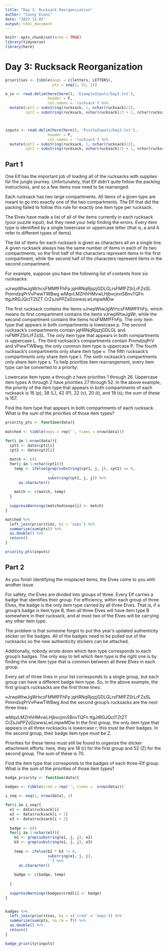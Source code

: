 ```yaml
---
title: "Day 3: Rucksack Reorganization"
author: "Casey Evans"
date: "2022-12-02"
output: html_document
---
```


```r
knitr::opts_chunk$set(echo = TRUE)
library(tidyverse)
library(here)
```

# Day 3: Rucksack Reorganization 

```r
priorities <- tibble(oops = c(letters, LETTERS),
                     pts = seq(1, 52, 1))

e_in <- read.delim(here(here(), 'ExampleInputs/Day3.txt'),
                   header = F,
                   col.names = 'rucksack') %>%
  mutate(cpt1 = substring(rucksack, 1, nchar(rucksack)/2),
         cpt2 = substring(rucksack, nchar(rucksack)/2 + 1, nchar(rucksack)))



inputs <- read.delim(here(here(), 'PuzzleInputs/Day3.txt'),
                   header = F,
                   col.names = 'rucksack') %>%
  mutate(cpt1 = substring(rucksack, 1, nchar(rucksack)/2),
         cpt2 = substring(rucksack, nchar(rucksack)/2 + 1, nchar(rucksack)))

```

## Part 1


One Elf has the important job of loading all of the rucksacks with supplies for the jungle journey. Unfortunately, that Elf didn't quite follow the packing instructions, and so a few items now need to be rearranged.

Each rucksack has two large compartments. All items of a given type are meant to go into exactly one of the two compartments. The Elf that did the packing failed to follow this rule for exactly one item type per rucksack.

The Elves have made a list of all of the items currently in each rucksack (your puzzle input), but they need your help finding the errors. Every item type is identified by a single lowercase or uppercase letter (that is, a and A refer to different types of items).

The list of items for each rucksack is given as characters all on a single line. A given rucksack always has the same number of items in each of its two compartments, so the first half of the characters represent items in the first compartment, while the second half of the characters represent items in the second compartment.

For example, suppose you have the following list of contents from six rucksacks:

vJrwpWtwJgWrhcsFMMfFFhFp
jqHRNqRjqzjGDLGLrsFMfFZSrLrFZsSL
PmmdzqPrVvPwwTWBwg
wMqvLMZHhHMvwLHjbvcjnnSBnvTQFn
ttgJtRGJQctTZtZT
CrZsJsPPZsGzwwsLwLmpwMDw

The first rucksack contains the items vJrwpWtwJgWrhcsFMMfFFhFp, which means its first compartment contains the items vJrwpWtwJgWr, while the second compartment contains the items hcsFMMfFFhFp. The only item type that appears in both compartments is lowercase p.
The second rucksack's compartments contain jqHRNqRjqzjGDLGL and rsFMfFZSrLrFZsSL. The only item type that appears in both compartments is uppercase L.
The third rucksack's compartments contain PmmdzqPrV and vPwwTWBwg; the only common item type is uppercase P.
The fourth rucksack's compartments only share item type v.
The fifth rucksack's compartments only share item type t.
The sixth rucksack's compartments only share item type s.
To help prioritize item rearrangement, every item type can be converted to a priority:

Lowercase item types a through z have priorities 1 through 26.
Uppercase item types A through Z have priorities 27 through 52.
In the above example, the priority of the item type that appears in both compartments of each rucksack is 16 (p), 38 (L), 42 (P), 22 (v), 20 (t), and 19 (s); the sum of these is 157.

Find the item type that appears in both compartments of each rucksack. What is the sum of the priorities of those item types?

```r
priority_pts <- function(data){
  
matched <- tibble(oops = rep('', times = nrow(data)))

for(i in 1:nrow(data)){
  cpt1 <- data$cpt1[i]
  cpt2 <- data$cpt2[i]
  
  match <- c()
  for(j in 1:nchar(cpt1)){
    temp <- ifelse(grep(substring(cpt1, j, j), cpt2) == 0, 
                   '',
                   substring(cpt1, j, j)) %>%
      as.character()
    
    match <- c(match, temp)
  }
  
  suppressWarnings(matched$oops[i] <- match)
}

matched %>%
  left_join(priorities, by = 'oops') %>%
  summarize(sum(pts)) %>%
  as.double() %>%
  return()
}
```

```r
priority_pts(inputs)
```

## Part 2

As you finish identifying the misplaced items, the Elves come to you with another issue.

For safety, the Elves are divided into groups of three. Every Elf carries a badge that identifies their group. For efficiency, within each group of three Elves, the badge is the only item type carried by all three Elves. That is, if a group's badge is item type B, then all three Elves will have item type B somewhere in their rucksack, and at most two of the Elves will be carrying any other item type.

The problem is that someone forgot to put this year's updated authenticity sticker on the badges. All of the badges need to be pulled out of the rucksacks so the new authenticity stickers can be attached.

Additionally, nobody wrote down which item type corresponds to each group's badges. The only way to tell which item type is the right one is by finding the one item type that is common between all three Elves in each group.

Every set of three lines in your list corresponds to a single group, but each group can have a different badge item type. So, in the above example, the first group's rucksacks are the first three lines:

vJrwpWtwJgWrhcsFMMfFFhFp
jqHRNqRjqzjGDLGLrsFMfFZSrLrFZsSL
PmmdzqPrVvPwwTWBwg
And the second group's rucksacks are the next three lines:

wMqvLMZHhHMvwLHjbvcjnnSBnvTQFn
ttgJtRGJQctTZtZT
CrZsJsPPZsGzwwsLwLmpwMDw
In the first group, the only item type that appears in all three rucksacks is lowercase r; this must be their badges. In the second group, their badge item type must be Z.

Priorities for these items must still be found to organize the sticker attachment efforts: here, they are 18 (r) for the first group and 52 (Z) for the second group. The sum of these is 70.

Find the item type that corresponds to the badges of each three-Elf group. What is the sum of the priorities of those item types?

```r
badge_priority <- function(data){
  
badges <- tibble(cred = rep('', times =  nrow(data)))

i_seq <- seq(1, nrow(data), 3)

for(i in i_seq){
  e1 <- data$rucksack[i]
  e2 <- data$rucksack[i + 1]
  e3 <- data$rucksack[i + 2]
  
  badge <- c()
  for(j in 1:nchar(e1)){
    b2 <- grep(substring(e1, j, j), e2)
    b3 <- grep(substring(e1, j, j), e3)
    
    temp <- ifelse(b2 * b3 != 0,
                   substring(e1, j, j),
                   '') %>%
      as.character()
    
    badge <- c(badge, temp)
    
  }
  
  suppressWarnings(badges$cred[i] <- badge)
}


badges %>%
  left_join(priorities, by = c('cred' = 'oops')) %>%
  summarize(sum(pts, na.rm = T)) %>%
  as.double() %>%
  return()
}
```


```r
badge_priority(inputs)
```
